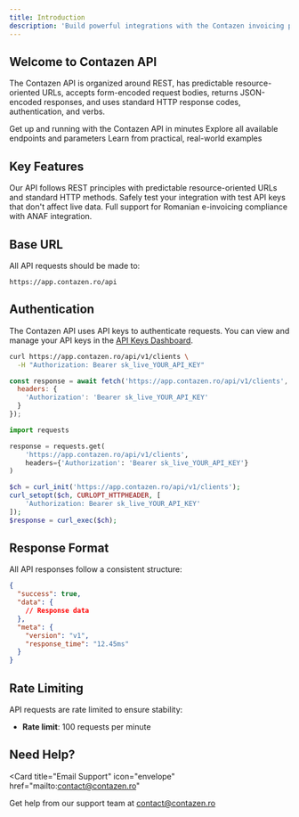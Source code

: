 ```yaml
---
title: Introduction
description: 'Build powerful integrations with the Contazen invoicing platform'
---
```


## Welcome to Contazen API

The Contazen API is organized around REST, has predictable resource-oriented URLs, accepts form-encoded request bodies, returns JSON-encoded responses, and uses standard HTTP response codes, authentication, and verbs.

<CardGroup cols={2}>
  <Card
    title="Quickstart"
    icon="rocket"
    href="/quickstart"
  >
    Get up and running with the Contazen API in minutes
  </Card>
  <Card
    title="API Reference"
    icon="code"
    href="/api-reference/introduction"
  >
    Explore all available endpoints and parameters
  </Card>
  <Card
    title="Examples"
    icon="laptop-code"
    href="/examples/introduction"
  >
    Learn from practical, real-world examples
  </Card>
</CardGroup>

## Key Features

<AccordionGroup>
  <Accordion title="RESTful Design" icon="network-wired">
    Our API follows REST principles with predictable resource-oriented URLs and standard HTTP methods.
  </Accordion>
  <Accordion title="Test Mode" icon="flask">
    Safely test your integration with test API keys that don't affect live data.
  </Accordion>
  <Accordion title="E-Factura Ready" icon="file-invoice">
    Full support for Romanian e-invoicing compliance with ANAF integration.
  </Accordion>
</AccordionGroup>

## Base URL

All API requests should be made to:

```
https://app.contazen.ro/api
```

## Authentication

The Contazen API uses API keys to authenticate requests. You can view and manage your API keys in the [API Keys Dashboard](https://app.contazen.ro/settings/api-keys).

<CodeGroup>

```bash cURL
curl https://app.contazen.ro/api/v1/clients \
  -H "Authorization: Bearer sk_live_YOUR_API_KEY"
```

```javascript Node.js
const response = await fetch('https://app.contazen.ro/api/v1/clients', {
  headers: {
    'Authorization': 'Bearer sk_live_YOUR_API_KEY'
  }
});
```

```python Python
import requests

response = requests.get(
    'https://app.contazen.ro/api/v1/clients',
    headers={'Authorization': 'Bearer sk_live_YOUR_API_KEY'}
)
```

```php PHP
$ch = curl_init('https://app.contazen.ro/api/v1/clients');
curl_setopt($ch, CURLOPT_HTTPHEADER, [
    'Authorization: Bearer sk_live_YOUR_API_KEY'
]);
$response = curl_exec($ch);
```

</CodeGroup>

## Response Format

All API responses follow a consistent structure:

```json
{
  "success": true,
  "data": {
    // Response data
  },
  "meta": {
    "version": "v1",
    "response_time": "12.45ms"
  }
}
```

## Rate Limiting

API requests are rate limited to ensure stability:

- **Rate limit**: 100 requests per minute

## Need Help?

<Card
  title="Email Support"
  icon="envelope"
  href="mailto:contact@contazen.ro"
>
  Get help from our support team at contact@contazen.ro
</Card>